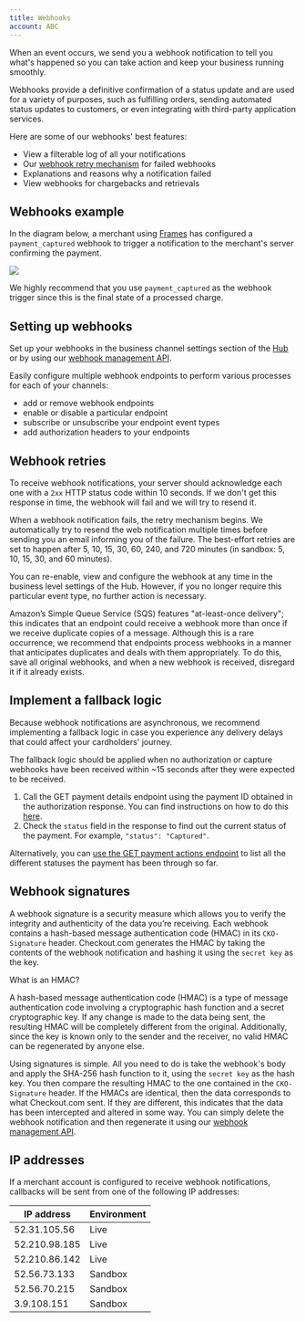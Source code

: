 ```yaml
---
title: Webhooks
account: ABC
---
```


When an event occurs, we send you a webhook notification to tell you what's happened so you can take action and keep your business running smoothly.

Webhooks provide a definitive confirmation of a status update and are used for a variety of purposes, such as fulfilling orders, sending automated status updates to customers, or even integrating with third-party application services.

Here are some of our webhooks' best features:

*   View a filterable log of all your notifications
*   Our [webhook retry mechanism](#Webhooks-webhookretries) for failed webhooks
*   Explanations and reasons why a notification failed
*   View webhooks for chargebacks and retrievals

Webhooks example
----------------

In the diagram below, a merchant using [Frames](/display/DOCS/Frames) has configured a `payment_captured` webhook to trigger a notification to the merchant's server confirming the payment.

![](/download/attachments/2785448/Webhooks.png?version=2&modificationDate=1619690247031&api=v2)

We highly recommend that you use `payment_captured` as the webhook trigger since this is the final state of a processed charge.

Setting up webhooks
-------------------

Set up your webhooks in the business channel settings section of the [Hub](https://hub.checkout.com/login) or by using our [webhook management API](/display/DOCS/Webhook+management).

Easily configure multiple webhook endpoints to perform various processes for each of your channels:

*   add or remove webhook endpoints
*   enable or disable a particular endpoint
*   subscribe or unsubscribe your endpoint event types
*   add authorization headers to your endpoints

Webhook retries 
----------------

To receive webhook notifications, your server should acknowledge each one with a `2xx` HTTP status code within 10 seconds. If we don't get this response in time, the webhook will fail and we will try to resend it.

When a webhook notification fails, the retry mechanism begins. We automatically try to resend the web notification multiple times before sending you an email informing you of the failure. The best-effort retries are set to happen after 5, 10, 15, 30, 60, 240, and 720 minutes (in sandbox: 5, 10, 15, 30, and 60 minutes).

You can re-enable, view and configure the webhook at any time in the business level settings of the Hub. However, if you no longer require this particular event type, no further action is necessary.

Amazon’s Simple Queue Service (SQS) features "at-least-once delivery"; this indicates that an endpoint could receive a webhook more than once if we receive duplicate copies of a message. Although this is a rare occurrence, we recommend that endpoints process webhooks in a manner that anticipates duplicates and deals with them appropriately. To do this, save all original webhooks, and when a new webhook is received, disregard it if it already exists.

Implement a fallback logic
--------------------------

Because webhook notifications are asynchronous, we recommend implementing a fallback logic in case you experience any delivery delays that could affect your cardholders' journey.

The fallback logic should be applied when no authorization or capture webhooks have been received within ~15 seconds after they were expected to be received.

1.  Call the GET payment details endpoint using the payment ID obtained in the authorization response. You can find instructions on how to do this [here](/display/DOCS/Get+payment+details).
2.  Check the `status` field in the response to find out the current status of the payment. For example, `"status": "Captured"`.

Alternatively, you can [use the GET payment actions endpoint](/display/DOCS/Get+payment+actions) to list all the different statuses the payment has been through so far.

Webhook signatures
------------------

A webhook signature is a security measure which allows you to verify the integrity and authenticity of the data you’re receiving. Each webhook contains a hash-based message authentication code (HMAC) in its `CKO-Signature` header. Checkout.com generates the HMAC by taking the contents of the webhook notification and hashing it using the `secret key` as the key.

What is an HMAC?

A hash-based message authentication code (HMAC) is a type of message authentication code involving a cryptographic hash function and a secret cryptographic key. If any change is made to the data being sent, the resulting HMAC will be completely different from the original. Additionally, since the key is known only to the sender and the receiver, no valid HMAC can be regenerated by anyone else.

Using signatures is simple. All you need to do is take the webhook's body and apply the SHA-256 hash function to it, using the `secret key` as the hash key. You then compare the resulting HMAC to the one contained in the `CKO-Signature` header. If the HMACs are identical, then the data corresponds to what Checkout.com sent. If they are different, this indicates that the data has been intercepted and altered in some way. You can simply delete the webhook notification and then regenerate it using our [webhook management API](/display/DOCS/Webhook+management).

IP addresses
------------

If a merchant account is configured to receive webhook notifications, callbacks will be sent from one of the following IP addresses:

| IP address | Environment |
| ---- | ---- |
| 52.31.105.56 | Live |
| 52.210.98.185 | Live |
| 52.210.86.142 | Live |
| 52.56.73.133 | Sandbox |
| 52.56.70.215 | Sandbox |
| 3.9.108.151 | Sandbox |




